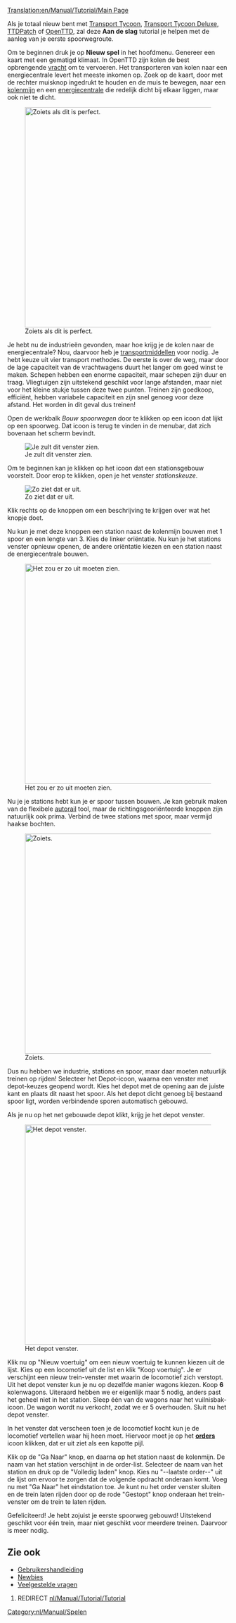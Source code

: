[[Translation:en/Manual/Tutorial/Main Page]]
{{nl/Manual/Tutorial/Tutorial}}

Als je totaal nieuw bent met [[nl/Manual/Main Page|Transport Tycoon]], [[nl/Transport Tycoon Deluxe|Transport Tycoon Deluxe]], [[nl/Archive/OpenTTD/TTDPatch|TTDPatch]] of [[nl/Manual/Main Page|OpenTTD]], zal deze '''Aan de slag''' tutorial je helpen met de aanleg van je eerste spoorwegroute.

Om te beginnen druk je op '''Nieuw spel''' in het hoofdmenu. Genereer een kaart met een gematigd klimaat. In OpenTTD zijn kolen de best opbrengende [[nl/Manual/Vracht|vracht]] om te vervoeren. Het transporteren van kolen naar een energiecentrale levert het meeste inkomen op. Zoek op de kaart, door met de rechter muisknop ingedrukt te houden en de muis te bewegen, naar een [[nl/Manual/Base Set/Industries/Kolenmijn|kolenmijn]] en een [[nl/Manual/Base Set/Industries/Energiecentrale|energiecentrale]] die redelijk dicht bij elkaar liggen, maar ook niet te dicht.

[[File:en/Manual/Tutorial/Tutorial1.png|thumb|500px|center|Zoiets als dit is perfect.]]

Je hebt nu de industrieën gevonden, maar hoe krijg je de kolen naar de energiecentrale? Nou, daarvoor heb je [[nl/Manual/Voertuigen|transportmiddellen]] voor nodig. Je hebt keuze uit vier transport methodes. De eerste is over de weg, maar door de lage capaciteit van de vrachtwagens duurt het langer om goed winst te maken. Schepen hebben een enorme capaciteit, maar schepen zijn duur en traag. Vliegtuigen zijn uitstekend geschikt voor lange afstanden, maar niet voor het kleine stukje tussen deze twee punten. Treinen zijn goedkoop, efficiënt, hebben variabele capaciteit en zijn snel genoeg voor deze afstand. Het worden in dit geval dus treinen!

Open de werkbalk ''Bouw spoorwegen'' door te klikken op een icoon dat lijkt op een spoorweg. Dat icoon is terug te vinden in de menubar, dat zich bovenaan het scherm bevindt.

[[File:nl/Manual/Bouw spoorwegen.png|center|Je zult dit venster zien.]]

Om te beginnen kan je klikken op het icoon dat een stationsgebouw voorstelt. Door erop te klikken, open je het venster ''stationskeuze''.

[[File:nl/Manual/Stationgui.png|center|frame|Zo ziet dat er uit.]]

Klik rechts op de knoppen om een beschrijving te krijgen over wat het knopje doet.

Nu kun je met deze knoppen een station naast de kolenmijn bouwen met 1 spoor en een lengte van 3. Kies de linker oriëntatie. Nu kun je het stations venster opnieuw openen, de andere oriëntatie kiezen en een station naast de energiecentrale bouwen.

[[File:en/Manual/Tutorial/Tutorial2.png|thumb|500px|center|Het zou er zo uit moeten zien.]]

Nu je je stations hebt kun je er spoor tussen bouwen. Je kan gebruik maken van de flexibele [[nl/Archive/Manual/Autorail|autorail]] tool, maar de richtingsgeoriënteerde knoppen zijn natuurlijk ook prima. Verbind de twee stations met spoor, maar vermijd haakse bochten.

[[File:en/Manual/Tutorial/Tutorial3.png|thumb|500px|center|Zoiets.]]

Dus nu hebben we industrie, stations en spoor, maar daar moeten natuurlijk treinen op rijden! Selecteer het Depot-icoon, waarna een venster met depot-keuzes geopend wordt. Kies het depot met de opening aan de juiste kant en plaats dit naast het spoor. Als het depot dicht genoeg bij bestaand spoor ligt, worden verbindende sporen automatisch gebouwd.

Als je nu op het net gebouwde depot klikt, krijg je het depot venster.

[[File:nl/Manual/Tutorial/Tutorial4.png|thumb|500px|center|Het depot venster.]]

Klik nu op "Nieuw voertuig" om een nieuw voertuig te kunnen kiezen uit de lijst. Kies op een locomotief uit de list en klik "Koop voertuig". Je er verschijnt een nieuw trein-venster met waarin de locomotief zich verstopt. Uit het depot venster kun je nu op dezelfde manier wagons kiezen. Koop '''6''' kolenwagons. Uiteraard hebben we er eigenlijk maar 5 nodig, anders past het geheel niet in het station. Sleep één van de wagons naar het vuilnisbak-icoon. De wagon wordt nu verkocht, zodat we er 5 overhouden. Sluit nu het depot venster.

In het venster dat verscheen toen je de locomotief kocht kun je de locomotief vertellen waar hij heen moet. Hiervoor moet je op het '''[[nl/Manual/Orders|orders]]''' icoon klikken, dat er uit ziet als een kapotte pijl.

Klik op de "Ga Naar" knop, en daarna op het station naast de kolenmijn. De naam van het station verschijnt in de order-list. Selecteer de naam van het station en druk op de "Volledig laden" knop. Kies nu "--laatste order--" uit de lijst om ervoor te zorgen dat de volgende opdracht onderaan komt. Voeg nu met "Ga Naar" het eindstation toe. Je kunt nu het order venster sluiten en de trein laten rijden door op de rode "Gestopt" knop onderaan het trein-venster om de trein te laten rijden.

Gefeliciteerd! Je hebt zojuist je eerste spoorweg gebouwd! Uitstekend geschikt voor één trein, maar niet geschikt voor meerdere treinen. Daarvoor is meer nodig.

==Zie ook==
*[[nl/Manual/Main Page|Gebruikershandleiding]]
*[[nl/Manual/Tutorial/Tutorial|Newbies]]
*[[nl/Archive/Community/Veelgestelde vragen|Veelgestelde vragen]]

[[Category:nl/Manual/Spelen]]
#REDIRECT [[nl/Manual/Tutorial/Tutorial]]